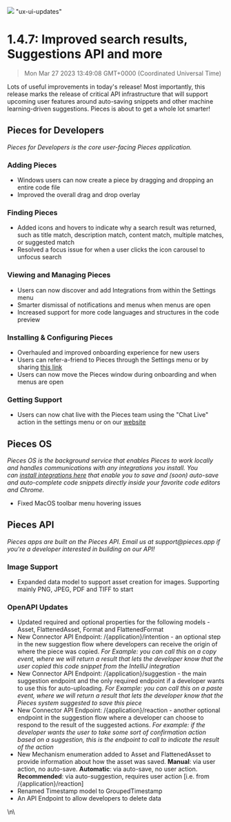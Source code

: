 ![](https://uploads-ssl.webflow.com/6143afec68f555387049efb3/630d2cce95cf243d002af251_ezgif_com-gif-maker5_4e0dfdc675326261be9285fc63414c71_2000.png)
"ux-ui-updates"
# 1.4.7: Improved search results, Suggestions API and more
> Mon Mar 27 2023 13:49:08 GMT+0000 (Coordinated Universal Time)
<p>Lots of useful improvements in today&#x27;s release! Most importantly, this release marks the release of critical API infrastructure that will support upcoming user features around auto-saving snippets and other machine learning-driven suggestions. Pieces is about to get a whole lot smarter!</p><h2 id="fhk4q">Pieces for Developers</h2><p><em>Pieces for Developers is the core user-facing Pieces application.</em></p><h3 id="721qe">Adding Pieces</h3><ul><li>Windows users can now create a piece by dragging and dropping an entire code file</li><li>Improved the overall drag and drop overlay</li></ul><h3 id="2n007">Finding Pieces</h3><ul><li>Added icons and hovers to indicate why a search result was returned, such as title match, description match, content match, multiple matches, or suggested match</li><li>Resolved a focus issue for when a user clicks the icon carousel to unfocus search</li></ul><h3 id="fv7e8">Viewing and Managing Pieces</h3><ul><li>Users can now discover and add Integrations from within the Settings menu</li><li>Smarter dismissal of notifications and menus when menus are open</li><li>Increased support for more code languages and structures in the code preview</li></ul><h3 id="fus8m">Installing &amp; Configuring Pieces</h3><ul><li>Overhauled and improved onboarding experience for new users</li><li>Users can refer-a-friend to Pieces through the Settings menu or by sharing <a href="http://pieces.app/invitation" target="_blank" rel="noopener noreferrer">this link</a></li><li>Users can now move the Pieces window during onboarding and when menus are open</li></ul><h3 id="6f1o1">Getting Support</h3><ul><li>Users can now chat live with the Pieces team using the &quot;Chat Live&quot; action in the settings menu or on our <a href="https://updates.pieces.app/announcements/code.pieces.app" target="_blank" rel="noopener noreferrer">website</a></li></ul><h2 id="275j7">Pieces OS</h2><p><em>Pieces OS is the background service that enables Pieces to work locally and handles communications with any integrations you install. You can <a href="http://code.pieces.app/integrations" target="_blank" rel="noopener noreferrer">install integrations here</a> that enable you to save and (soon) auto-save and auto-complete code snippets directly inside your favorite code editors and Chrome.</em></p><ul><li>Fixed MacOS toolbar menu hovering issues</li></ul><h2 id="bcsq">Pieces API</h2><p><em>Pieces apps are built on the Pieces API. Email us at support@pieces.app if you&#x27;re a developer interested in building on our API!</em></p><h3 id="fnurj">Image Support</h3><ul><li>Expanded data model to support asset creation for images. Supporting mainly PNG, JPEG, PDF and TIFF to start</li></ul><h3 id="3klnu">OpenAPI Updates</h3><ul><li>Updated required and optional properties for the following models - Asset, FlattenedAsset, Format and FlattenedFormat</li><li>New Connector API Endpoint: /{application}/intention - an optional step in the new suggestion flow where developers can receive the origin of where the piece was copied. <em>For Example: you can call this on a copy event, where we will return a result that lets the developer know that the user copied this code snippet from the IntelliJ integration</em></li><li>New Connector API Endpoint: /{application}/suggestion - the main suggestion endpoint and the only required endpoint if a developer wants to use this for auto-uploading. <em>For Example: you can call this on a paste event, where we will return a result that lets the developer know that the Pieces system suggested to save this piece</em></li><li>New Connector API Endpoint: /{application}/reaction - another optional endpoint in the suggestion flow where a developer can choose to respond to the result of the suggested actions. <em>For example: if the developer wants the user to take some sort of confirmation action based on a suggestion, this is the endpoint to call to indicate the result of the action</em></li><li>New Mechanism enumeration added to Asset and FlattenedAsset to provide information about how the asset was saved. <strong>Manual</strong>: via user action, no auto-save. <strong>Automatic</strong>: via auto-save, no user action. <strong>Recommended</strong>: via auto-suggestion, requires user action [i.e. from /{application}/reaction]</li><li>Renamed Timestamp model to GroupedTimestamp</li><li>An API Endpoint to allow developers to delete data</li></ul>\n\
